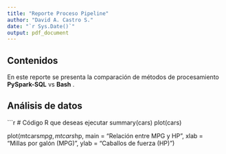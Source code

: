 ```yaml
---
title: "Reporte Proceso Pipeline"
author: "David A. Castro S."
date: "`r Sys.Date()`"
output: pdf_document
---
```


## Contenidos

En este reporte se presenta la comparación de métodos de procesamiento **PySpark-SQL** vs **Bash** .

## Análisis de datos

```r
# Código R que deseas ejecutar
summary(cars)
plot(cars)


plot(mtcars$mpg, mtcars$hp,
     main = "Relación entre MPG y HP",
     xlab = "Millas por galón (MPG)",
     ylab = "Caballos de fuerza (HP)")